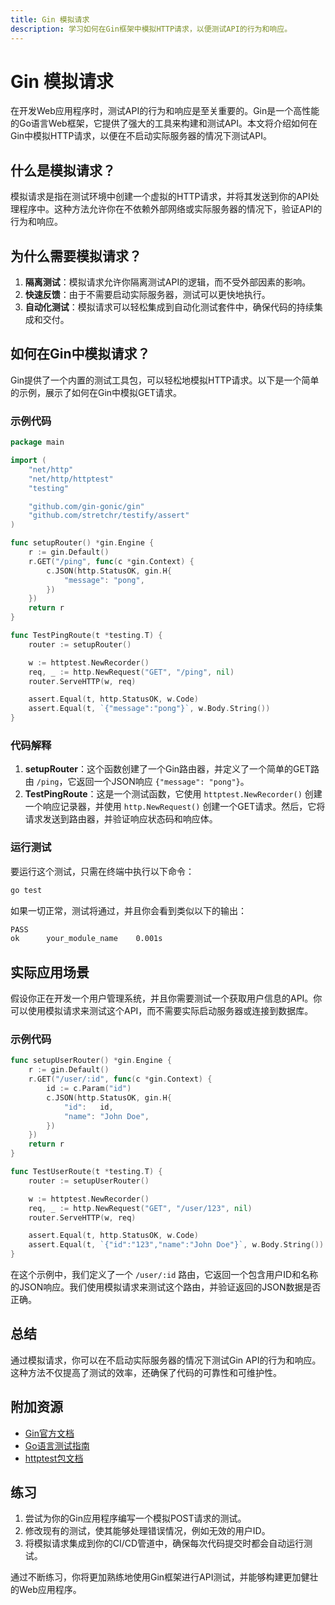 ```yaml
---
title: Gin 模拟请求
description: 学习如何在Gin框架中模拟HTTP请求，以便测试API的行为和响应。
---
```


# Gin 模拟请求

在开发Web应用程序时，测试API的行为和响应是至关重要的。Gin是一个高性能的Go语言Web框架，它提供了强大的工具来构建和测试API。本文将介绍如何在Gin中模拟HTTP请求，以便在不启动实际服务器的情况下测试API。

## 什么是模拟请求？

模拟请求是指在测试环境中创建一个虚拟的HTTP请求，并将其发送到你的API处理程序中。这种方法允许你在不依赖外部网络或实际服务器的情况下，验证API的行为和响应。

## 为什么需要模拟请求？

1. **隔离测试**：模拟请求允许你隔离测试API的逻辑，而不受外部因素的影响。
2. **快速反馈**：由于不需要启动实际服务器，测试可以更快地执行。
3. **自动化测试**：模拟请求可以轻松集成到自动化测试套件中，确保代码的持续集成和交付。

## 如何在Gin中模拟请求？

Gin提供了一个内置的测试工具包，可以轻松地模拟HTTP请求。以下是一个简单的示例，展示了如何在Gin中模拟GET请求。

### 示例代码

```go
package main

import (
    "net/http"
    "net/http/httptest"
    "testing"

    "github.com/gin-gonic/gin"
    "github.com/stretchr/testify/assert"
)

func setupRouter() *gin.Engine {
    r := gin.Default()
    r.GET("/ping", func(c *gin.Context) {
        c.JSON(http.StatusOK, gin.H{
            "message": "pong",
        })
    })
    return r
}

func TestPingRoute(t *testing.T) {
    router := setupRouter()

    w := httptest.NewRecorder()
    req, _ := http.NewRequest("GET", "/ping", nil)
    router.ServeHTTP(w, req)

    assert.Equal(t, http.StatusOK, w.Code)
    assert.Equal(t, `{"message":"pong"}`, w.Body.String())
}
```

### 代码解释

1. **setupRouter**：这个函数创建了一个Gin路由器，并定义了一个简单的GET路由 `/ping`，它返回一个JSON响应 `{"message": "pong"}`。
2. **TestPingRoute**：这是一个测试函数，它使用 `httptest.NewRecorder()` 创建一个响应记录器，并使用 `http.NewRequest()` 创建一个GET请求。然后，它将请求发送到路由器，并验证响应状态码和响应体。

### 运行测试

要运行这个测试，只需在终端中执行以下命令：

```bash
go test
```

如果一切正常，测试将通过，并且你会看到类似以下的输出：

```bash
PASS
ok      your_module_name    0.001s
```

## 实际应用场景

假设你正在开发一个用户管理系统，并且你需要测试一个获取用户信息的API。你可以使用模拟请求来测试这个API，而不需要实际启动服务器或连接到数据库。

### 示例代码

```go
func setupUserRouter() *gin.Engine {
    r := gin.Default()
    r.GET("/user/:id", func(c *gin.Context) {
        id := c.Param("id")
        c.JSON(http.StatusOK, gin.H{
            "id":   id,
            "name": "John Doe",
        })
    })
    return r
}

func TestUserRoute(t *testing.T) {
    router := setupUserRouter()

    w := httptest.NewRecorder()
    req, _ := http.NewRequest("GET", "/user/123", nil)
    router.ServeHTTP(w, req)

    assert.Equal(t, http.StatusOK, w.Code)
    assert.Equal(t, `{"id":"123","name":"John Doe"}`, w.Body.String())
}
```

在这个示例中，我们定义了一个 `/user/:id` 路由，它返回一个包含用户ID和名称的JSON响应。我们使用模拟请求来测试这个路由，并验证返回的JSON数据是否正确。

## 总结

通过模拟请求，你可以在不启动实际服务器的情况下测试Gin API的行为和响应。这种方法不仅提高了测试的效率，还确保了代码的可靠性和可维护性。

## 附加资源

- [Gin官方文档](https://gin-gonic.com/docs/)
- [Go语言测试指南](https://golang.org/pkg/testing/)
- [httptest包文档](https://golang.org/pkg/net/http/httptest/)

## 练习

1. 尝试为你的Gin应用程序编写一个模拟POST请求的测试。
2. 修改现有的测试，使其能够处理错误情况，例如无效的用户ID。
3. 将模拟请求集成到你的CI/CD管道中，确保每次代码提交时都会自动运行测试。

通过不断练习，你将更加熟练地使用Gin框架进行API测试，并能够构建更加健壮的Web应用程序。